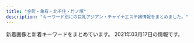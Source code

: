 ```yaml
---
title: "金町・亀有・北千住・竹ノ塚"
description: "キーワード別にの巨乳アジアン・チャイナエステ嬢情報をまとめました。"
---
```


新着画像と新着キーワードをまとめています。
2021年03月17日の情報です。

<DmmAffiliateIns />
<KeywordTable
  shops={
    [
    {
        "station": "\u5800\u5207\u83d6\u84b2\u5712\u99c5",
        "keywords": {},
        "url": "https://kungangm.jimdofree.com/",
        "img_links": [
            "https://image.jimcdn.com/app/cms/image/transf/none/path/s491738307dab8ed0/image/iba7a970dbc047ea1/version/1615546334/image.jpg",
            "https://image.jimcdn.com/app/cms/image/transf/dimension=1080x1024:format=jpg/path/s491738307dab8ed0/image/i8114f4be25f79eef/version/1615970000/image.jpg",
            "https://image.jimcdn.com/app/cms/image/transf/dimension=1080x1024:format=jpg/path/s491738307dab8ed0/image/i0ab0a1b77accb1c7/version/1615546499/image.jpg",
            "https://image.jimcdn.com/app/cms/image/transf/none/path/s491738307dab8ed0/image/i5806f8c0fbbca598/version/1417614009/image.jpg",
            "https://image.jimcdn.com/app/cms/image/transf/dimension=1080x1024:format=jpg/path/s491738307dab8ed0/image/ie54739bfe4411825/version/1611138624/image.jpg"
        ],
        "name": "\u541b\u5b89"
    },
    {
        "url": "http://iris.este.work/",
        "img_links": [
            "http://iris.este.work/2/uploadimg/1615527059.jpeg",
            "http://iris.este.work/2/uploadimg/1591787978.jpg",
            "http://iris.este.work/2/uploadimg/1597806778.jpg",
            "http://iris.este.work/staff_t.jpg",
            "http://iris.este.work/sys1.jpg",
            "http://iris.este.work/2/uploadimg/1597642441.jpeg",
            "http://iris.este.work/2/uploadimg/1587527299.jpg",
            "http://iris.este.work/sys2.jpg",
            "http://iris.este.work/2/uploadimg/1610606666.jpg",
            "http://iris.este.work/news.jpg",
            "http://iris.este.work/2/uploadimg/1587527512.jpg",
            "http://iris.este.work/2/uploadimg/1607661251.jpg",
            "http://iris.este.work/s1.png",
            "http://iris.este.work/2/uploadimg/1610606533.jpg",
            "http://iris.este.work/head.jpg",
            "http://iris.este.work/int1.png",
            "http://iris.este.work/2/uploadimg/1604372331.jpg"
        ],
        "station": "JR\u5317\u5343\u4f4f\u99c5\u6771\u53e3",
        "name": "IRIS \uff5e\u30a2\u30a4\u30ea\u30b9\uff5e",
        "keywords": {
            "84": 1,
            "E": 2,
            "85": 3,
            "83": 1,
            "D": 4,
            "86": 3,
            "90": 1,
            "C": 2,
            "87": 1
        }
    },
    {
        "name": "\u5065\u5eb7\u306e\u5bb6",
        "img_links": [
            "http://kenkounoie-umejima.este88.com/images/acc4.jpg",
            "http://kenkounoie-umejima.este88.com/gals/kiki1.jpg",
            "http://kenkounoie-umejima.este88.com/images/img1.jpg",
            "http://kenkounoie-umejima.este88.com/images/img4.jpg",
            "http://kenkounoie-umejima.este88.com/gals/akane1.jpg",
            "http://kenkounoie-umejima.este88.com/gals/rika1.jpg",
            "http://kenkounoie-umejima.este88.com/i/sp02.jpg",
            "http://kenkounoie-umejima.este88.com/images/acc3.jpg",
            "http://kenkounoie-umejima.este88.com/gals/emi1.jpg",
            "http://kenkounoie-umejima.este88.com/images/acc1.jpg",
            "http://kenkounoie-umejima.este88.com/images/img2.jpg",
            "http://kenkounoie-umejima.este88.com/images/info.png",
            "http://kenkounoie-umejima.este88.com/gals/mimi1.jpg",
            "http://kenkounoie-umejima.este88.com/gals/risa1.jpg",
            "http://kenkounoie-umejima.este88.com/images/qr.jpg",
            "http://kenkounoie-umejima.este88.com/gals/ai1.jpg",
            "http://kenkounoie-umejima.este88.com/images/acc2.jpg",
            "http://kenkounoie-umejima.este88.com/images/img3.jpg",
            "http://kenkounoie-umejima.este88.com/images/acc5.jpg"
        ],
        "station": "\u6885\u5cf6\u99c5",
        "url": "http://kenkounoie-umejima.este88.com/",
        "keywords": {}
    },
    {
        "keywords": {},
        "img_links": [],
        "name": "\u82b1\u306e\u604b",
        "station": "\u7dbe\u702c\u99c5\u6771\u53e3",
        "url": "http://bananokoi.ies.bz/"
    },
    {
        "img_links": [
            "https://renren.tyo.cm/images/link_nav04.jpg",
            "https://renren.tyo.cm/images/sp_top.png",
            "https://renren.tyo.cm/images/side_tel.jpg",
            "https://renren.tyo.cm/images/staff02.png",
            "https://renren.tyo.cm/photos/sites/41/2021/03/2021031104590881.jpg",
            "https://renren.tyo.cm/images/top.png",
            "https://renren.tyo.cm/images/acc4.jpg",
            "https://renren.tyo.cm/photos/sites/41/2021/03/2021031009163856.jpg",
            "https://renren.tyo.cm/images/link_nav02.jpg",
            "https://renren.tyo.cm/images/side_mobile.jpg",
            "https://renren.tyo.cm/images/acc6.jpg",
            "https://renren.tyo.cm/images/link_nav05.jpg",
            "https://renren.tyo.cm/photos/sites/41/2021/03/2021031009191523.jpg",
            "https://renren.tyo.cm/images/acc2.jpg",
            "https://renren.tyo.cm/images/tit_new.png",
            "https://renren.tyo.cm/images/acc5.jpg",
            "https://renren.tyo.cm/images/tit_pick.png",
            "https://renren.tyo.cm/photos/sites/41/2021/03/2021031009153663.jpg",
            "https://renren.tyo.cm/images/acc3.jpg",
            "https://renren.tyo.cm/images/end.png",
            "https://renren.tyo.cm/images/link_nav03.jpg",
            "https://renren.tyo.cm/images/tit_link.png",
            "https://renren.tyo.cm/images/link_nav01.jpg",
            "https://renren.tyo.cm/images/link_nav06.jpg",
            "https://renren.tyo.cm/photos/sites/41/2021/03/202103100916490.jpg",
            "https://renren.tyo.cm/photos/sites/41/2021/03/202103100916154.jpg",
            "https://renren.tyo.cm/images/acc1.jpg",
            "https://renren.tyo.cm/images/staff01.png"
        ],
        "keywords": {
            "E": 3,
            "85": 1,
            "C": 2,
            "86": 1,
            "87": 1,
            "F": 1,
            "88": 3
        },
        "url": "https://renren.tyo.cm/",
        "name": "Aroma RenRen",
        "station": "JR\u4e80\u6709\u99c5\u5357\u53e3"
    },
    {
        "img_links": [
            "http://koi.rankuens.com/css/staff/staff09.jpg",
            "http://koi.rankuens.com/css/head03.jpg",
            "http://koi.rankuens.com/css/nav/nav06.jpg",
            "http://koi.rankuens.com/css/top-001.jpg",
            "http://koi.rankuens.com/css/staff/staff00005.jpg",
            "http://koi.rankuens.com/css/top004.jpg",
            "http://koi.rankuens.com/css/nav/nav04.jpg",
            "http://koi.rankuens.com/css/staff/staff08.jpg",
            "http://koi.rankuens.com/css/nav/nav02.jpg",
            "http://koi.rankuens.com/css/top005.jpg",
            "http://koi.rankuens.com/css/left.jpg",
            "http://koi.rankuens.com/css/staff/staff10.jpg",
            "http://koi.rankuens.com/css/nav/nav05.jpg",
            "http://koi.rankuens.com/css/nav/nav03.jpg",
            "http://koi.rankuens.com/css/right.jpg",
            "http://koi.rankuens.com/css/nav/nav01.jpg",
            "http://koi.rankuens.com/css/staff/staff00006.jpg"
        ],
        "url": "http://koi.rankuens.com/",
        "name": "\u604b\u4eba\u697d\u5712",
        "station": "JR\u4e80\u6709\u99c5\u5357\u53e3",
        "keywords": {
            "87": 2,
            "E": 2,
            "89": 1,
            "86": 2,
            "D": 3
        }
    },
    {
        "station": "JR\u5357\u5343\u4f4f\u99c5\u5357\u53e3",
        "name": "Tulip\uff5e\u30c1\u30e5\u30fc\u30ea\u30c3\u30d7",
        "url": "http://www.hi-msg.com/tulip/",
        "keywords": {},
        "img_links": []
    },
    {
        "keywords": {
            "87": 2,
            "D": 6,
            "C": 10,
            "86": 4
        },
        "station": "JR\u4e80\u6709\u99c5\u5317\u53e3",
        "img_links": [
            "http://www.luckystar.esturl.com/img/ttl_info.png",
            "http://www.luckystar.esturl.com/img/btn_blog.png",
            "http://www.luckystar.esturl.com/files/001.jpg",
            "http://www.luckystar.esturl.com/files/003.jpg",
            "http://www.luckystar.esturl.com/images/slider/2.jpg",
            "http://www.luckystar.esturl.com/img/ttl_news.png",
            "http://www.luckystar.esturl.com/files/003-03.jpg",
            "http://www.luckystar.esturl.com/files/001-03.jpg",
            "http://www.luckystar.esturl.com/files/002.jpg",
            "http://www.luckystar.esturl.com/images/slider/1.jpg",
            "http://www.luckystar.esturl.com/img/pickup.jpg",
            "http://www.luckystar.esturl.com/img/tel.png",
            "http://www.luckystar.esturl.com/images/slider/3.jpg",
            "http://www.luckystar.esturl.com/files/003-02.jpg",
            "http://www.luckystar.esturl.com/files/002-03.jpg",
            "http://www.luckystar.esturl.com/img/goback.jpg",
            "http://www.luckystar.esturl.com/files/001-02.jpg",
            "http://www.luckystar.esturl.com/files/002-02.jpg"
        ],
        "name": "\u30e9\u30c3\u30ad\u30fc\u30b9\u30bf\u30fc",
        "url": "http://www.luckystar.esturl.com/"
    },
    {
        "name": "\u4eba\u9b5a\u59eb",
        "url": "http://ningyo-hime.com/",
        "keywords": {
            "C": 2,
            "D": 5,
            "84": 1
        },
        "img_links": [
            "http://ningyo-hime.com/images/mobile.jpg",
            "http://ningyo-hime.com/staffPhoto/b20201230174356.jpg",
            "http://ningyo-hime.com/staffPhoto/s20200630134438.jpg",
            "http://ningyo-hime.com/staffPhoto/s20201230174356.jpg",
            "http://ningyo-hime.com/staffPhoto/b20201212112712.jpg",
            "http://ningyo-hime.com/staffPhoto/b20201212104914.jpg",
            "http://ningyo-hime.com/staffPhoto/s20200626161755.jpg",
            "http://ningyo-hime.com/images/slider1/03.jpg",
            "http://ningyo-hime.com/uploadfiles/Image/campaignNingyoHimeCom.jpg",
            "http://ningyo-hime.com/staffPhoto/b20191003141511.jpg",
            "http://ningyo-hime.com/staffPhoto/b20200626161755.jpg",
            "http://ningyo-hime.com/staffPhoto/s20191003141511.jpg",
            "http://ningyo-hime.com/js/sliderLine/slide_prev.png",
            "http://ningyo-hime.com/images/slider1/01.jpg",
            "http://ningyo-hime.com/staffPhoto/b20200630134438.jpg",
            "http://ningyo-hime.com/staffPhoto/s20200707192550.jpg",
            "http://ningyo-hime.com/images/returnBtn.png",
            "http://ningyo-hime.com/staffPhoto/s20201212112712.jpg",
            "http://ningyo-hime.com/images/gallery1.png",
            "http://ningyo-hime.com/staffPhoto/b20200707192550.jpg",
            "http://ningyo-hime.com/staffPhoto/b20200905132814.jpg",
            "http://ningyo-hime.com/staffPhoto/b20201101082513.jpg",
            "http://ningyo-hime.com/staffPhoto/s20200905132814.jpg",
            "http://ningyo-hime.com/staffPhoto/s20201101082513.jpg",
            "http://ningyo-hime.com/staffPhoto/s20201212104914.jpg",
            "http://ningyo-hime.com/js/sliderLine/slide_next.png"
        ],
        "station": "\u7dbe\u702c\u99c5\u6771\u53e3"
    },
    {
        "img_links": [
            "http://starrysky.esnavi.work/2/uploadimg/1609136727.jpeg",
            "http://starrysky.esnavi.work/2/uploadimg/1565558725.jpg",
            "http://starrysky.esnavi.work/iDl2toJilLq62VX.png",
            "http://starrysky.esnavi.work/2/uploadimg/1609136908.jpeg",
            "http://starrysky.esnavi.work/2/uploadimg/1596225793.jpg",
            "http://starrysky.esnavi.work/vis_theptframe.png",
            "https://pwchp.com/images_editor/124/images/1559717095-146381_2.jpg",
            "http://starrysky.esnavi.work/2/uploadimg/1574764277.jpg",
            "http://starrysky.esnavi.work/1-1PZ515095RN.jpg",
            "https://century.pwchp.com/images/vis_theptframe.png"
        ],
        "keywords": {
            "83": 9,
            "85": 18,
            "E": 9,
            "\u80f8": 1,
            "88": 9,
            "90": 9,
            "C": 9,
            "D": 9
        },
        "name": "\u6fc0\u5b89\u5929\u4f7f",
        "url": "http://starrysky.esnavi.work/",
        "station": "\u7dbe\u702c\u99c5\u6771\u53e3"
    },
    {
        "name": "\u9e97",
        "keywords": {
            "86": 44,
            "D": 99,
            "84": 11,
            "85": 44
        },
        "station": "JR\u91d1\u753a\u99c5\u5317\u53e3",
        "img_links": [
            "http://urara.tyo.cm/images/top.png",
            "http://urara.tyo.cm/images/slider03.png",
            "http://urara.tyo.cm/images/tit_info01.png",
            "http://urara.tyo.cm/photos/sites/5/2020/08/2020082101302071.jpg",
            "http://urara.tyo.cm/images/link_nav02.png",
            "http://urara.tyo.cm/photos/sites/5/2020/07/2020072904152344.jpg",
            "http://urara.tyo.cm/photos/sites/5/2020/07/2020072904152438.jpg",
            "http://urara.tyo.cm/images/pagetop.png",
            "http://urara.tyo.cm/photos/sites/5/2020/07/2020072904152474.jpg",
            "http://urara.tyo.cm/images/link_nav01.png",
            "http://urara.tyo.cm/images/link_nav05.png",
            "http://urara.tyo.cm/images/ico02.png",
            "http://urara.tyo.cm/images/link_nav03.png",
            "http://urara.tyo.cm/images/link_nav04.png",
            "http://urara.tyo.cm/photos/sites/5/2020/10/2020101305325670.jpg",
            "http://urara.tyo.cm/photos/sites/5/2020/11/2020112706272440.jpg",
            "http://urara.tyo.cm/photos/sites/5/2020/09/2020091508111353.jpg",
            "http://urara.tyo.cm/photos/sites/5/2020/07/2020072904152581.jpg",
            "http://urara.tyo.cm/images/tit_info02.png",
            "http://urara.tyo.cm/images/slider02.png",
            "http://urara.tyo.cm/images/slider01.png",
            "http://urara.tyo.cm/images/link_nav06.png",
            "http://urara.tyo.cm/images/tit_staff02.png",
            "http://urara.tyo.cm/images/bg_infotit.png",
            "http://urara.tyo.cm/images/tit_staff01.png",
            "http://urara.tyo.cm/photos/sites/5/2021/02/2021021804210413.jpg"
        ],
        "url": "http://urara.tyo.cm/"
    },
    {
        "keywords": {
            "90": 3,
            "84": 1,
            "89": 1,
            "C": 4,
            "91": 1,
            "85": 3,
            "G": 1,
            "E": 2
        },
        "url": "http://spring02.est888.com/",
        "station": "\u7dbe\u702c\u99c5\u897f\u53e3",
        "img_links": [
            "http://spring02.est888.com/css/staff/staff01.png",
            "http://spring02.est888.com/css/staff/staff005-a.png",
            "http://spring02.est888.com/css/nav/nav-004.png",
            "http://spring02.est888.com/css/staff/staff005-b.png",
            "http://spring02.est888.com/css/staff/staff003-b.png",
            "http://spring02.est888.com/css/staff/staff11.png",
            "http://spring02.est888.com/css/staff/staff010-b.png",
            "http://spring02.est888.com/css/staff/staff010.png",
            "http://spring02.est888.com/css/staff/staff0008.png",
            "http://spring02.est888.com/css/staff/staff12-b.png",
            "http://spring02.est888.com/css/staff/staff01-a.png",
            "http://spring02.est888.com/css/top02-left.png",
            "http://spring02.est888.com/css/top003.png",
            "http://spring02.est888.com/css/nav/nav-003.png",
            "http://spring02.est888.com/css/tel.png",
            "http://spring02.est888.com/css/nav/nav-002.png",
            "http://spring02.est888.com/css/staff/staff01-b.png",
            "http://spring02.est888.com/css/staff/staff11-a.png",
            "http://spring02.est888.com/css/staff/staff008-b.png",
            "http://spring02.est888.com/css/staff/staff005.png",
            "http://spring02.est888.com/css/staff/staff09.png",
            "http://spring02.est888.com/css/nav/nav-001.png",
            "http://spring02.est888.com/css/nav/nav-005.png",
            "http://spring02.est888.com/css/nav/nav-006.png",
            "http://spring02.est888.com/css/osusume01.png",
            "http://spring02.est888.com/css/staff/staff11-b.png",
            "http://spring02.est888.com/css/staff/staff12.png",
            "http://spring02.est888.com/css/staff/staff04.png",
            "http://spring02.est888.com/css/staff/staff03.png",
            "http://spring02.est888.com/css/staff/staff03-a.png",
            "http://spring02.est888.com/css/staff/staff09-b.png",
            "http://spring02.est888.com/css/top04.png",
            "http://spring02.est888.com/css/staff/staff010-a.png",
            "http://spring02.est888.com/css/staff/staff09-a.png",
            "http://spring02.est888.com/css/staff/staff04-a.png",
            "http://spring02.est888.com/css/top01.png",
            "http://spring02.est888.com/css/staff/staff04-b.png",
            "http://spring02.est888.com/css/staff/staff12-a.png"
        ],
        "name": "Spring-\u30b9\u30d7\u30ea\u30f3\u30b0-"
    },
    {
        "name": "\u3086\u308a\u304b\u3054",
        "url": "http://www.yurikago-massage.work/",
        "station": "JR\u91d1\u753a\u99c5\u5317\u53e3",
        "img_links": [
            "http://www.yurikago-massage.work/img/st11.jpg",
            "http://www.yurikago-massage.work/img/fla-2.jpg",
            "http://www.yurikago-massage.work/img/mo.png",
            "http://www.yurikago-massage.work/img/botton.jpg",
            "http://www.yurikago-massage.work/img/sta9.jpg",
            "http://www.yurikago-massage.work/img/st7.jpg",
            "http://www.yurikago-massage.work/img/st09.jpg",
            "http://www.yurikago-massage.work/img/sta7.jpg",
            "http://www.yurikago-massage.work/img/nos.jpg",
            "http://www.yurikago-massage.work/img/sta8.jpg",
            "http://www.yurikago-massage.work/img/sta13.jpg",
            "http://www.yurikago-massage.work/img/st13.jpg",
            "http://www.yurikago-massage.work/img/fla-1.jpg",
            "http://www.yurikago-massage.work/img/st8.jpg",
            "http://www.yurikago-massage.work/img/st12.jpg",
            "http://www.yurikago-massage.work/img/st6.jpg",
            "http://www.yurikago-massage.work/img/sta6.jpg",
            "http://www.yurikago-massage.work/img/st9.jpg",
            "http://www.yurikago-massage.work/img/sta11.jpg",
            "http://www.yurikago-massage.work/img/sta10.jpg",
            "http://www.yurikago-massage.work/img/st10.jpg",
            "http://www.yurikago-massage.work/img/sta12.jpg"
        ],
        "keywords": {
            "87": 4,
            "86": 6,
            "85": 8,
            "F": 4,
            "D": 14,
            "88": 4,
            "E": 4,
            "C": 15
        }
    },
    {
        "img_links": [
            "http://takamaru.xyz/static/picture/baner.jpg",
            "http://takamaru.xyz/static/picture/tite-staff.jpg",
            "http://takamaru.xyz/uploads/201203/1-201203134202395.jpg",
            "http://takamaru.xyz/static/picture/photo02.jpg",
            "http://takamaru.xyz/static/picture/top2.png",
            "http://takamaru.xyz/uploads/210301/1-210301143Z01U.jpg",
            "http://takamaru.xyz/uploads/201009/1-201009125049594.jpg",
            "http://takamaru.xyz/static/picture/mobile.png",
            "http://takamaru.xyz/static/picture/photo03.jpg",
            "http://takamaru.xyz/static/picture/news-tit1.jpg",
            "http://takamaru.xyz/uploads/201219/1-201219155A2393.jpg",
            "http://takamaru.xyz/static/picture/tite-staff1.jpg",
            "http://takamaru.xyz/static/picture/photo01.jpg",
            "http://takamaru.xyz/static/picture/news-tit.png",
            "http://takamaru.xyz/static/picture/photo04.jpg",
            "http://takamaru.xyz/static/picture/top.jpg",
            "http://takamaru.xyz/static/picture/baner2.jpg"
        ],
        "keywords": {
            "C": 12
        },
        "station": "JR\u91d1\u753a\u99c5\u5317\u53e3",
        "url": "http://takamaru.xyz/",
        "name": "\u30b9\u30a4\u30fc\u30c8\u30cf\u30fc\u30c8"
    },
    {
        "station": "JR\u4e80\u6709\u99c5\u5317\u53e3",
        "img_links": [
            "http://www.maria0228.com/img/danni.jpg",
            "http://www.maria0228.com/img/nana.jpg",
            "http://www.maria0228.com/img/yuri.jpg",
            "http://www.maria0228.com/img/1.jpg",
            "http://www.maria0228.com/img/3.jpg",
            "http://www.maria0228.com/img/aya.jpg",
            "http://www.maria0228.com/img/4.jpg",
            "http://www.maria0228.com/img/5.jpg",
            "http://www.maria0228.com/img/7.jpg",
            "http://www.maria0228.com/img/erika.jpg",
            "http://www.maria0228.com/img/6.jpg",
            "http://www.maria0228.com/img/ayumi.jpg",
            "http://www.maria0228.com/img/2.jpg",
            "http://www.maria0228.com/img/mina.jpg"
        ],
        "name": "\u7652\u3057\u306e\u5bb6",
        "keywords": {},
        "url": "http://www.maria0228.com/"
    },
    {
        "keywords": {
            "\u30bb\u30af\u30b7\u30fc": 6,
            "91": 6,
            "86": 6,
            "88": 3,
            "E": 19,
            "92": 5,
            "90": 6,
            "89": 3,
            "93": 8,
            "G": 9,
            "94": 6,
            "D": 3,
            "F": 3,
            "95": 3,
            "87": 2,
            "C": 4
        },
        "name": "You First*\u30e6\u30fc\u30d5\u30a1\u30fc\u30b9\u30c8",
        "station": "\u7dbe\u702c\u99c5\u6771\u53e3",
        "img_links": [
            "http://youfirstesthe.com/upload/girl/img03/img2_0020.jpg",
            "http://youfirstesthe.com/upload/girl/img03/img1_0026.jpg",
            "http://youfirstesthe.com/upload/girl/img02/img1_0020.jpg",
            "http://youfirstesthe.com/upload/girl/img03/img1_0003.jpg",
            "http://youfirstesthe.com/upload/girl/img03/img2_0003.jpg",
            "http://youfirstesthe.com/upload/girl/img03/img1_0004.jpg",
            "http://youfirstesthe.com/upload/girl/img03/img1_0020.jpg",
            "http://youfirstesthe.com/images/top/ranking02.png",
            "http://youfirstesthe.com/upload/girl/img02/img1_0027.jpg",
            "http://youfirstesthe.com/upload/board/img_1601452249.jpg",
            "http://youfirstesthe.com/upload/girl/img03/img1_0008.jpg",
            "http://youfirstesthe.com/upload/girl/img03/img1_0019.jpg",
            "http://youfirstesthe.com/upload/girl/img03/img4_0008.jpg",
            "http://youfirstesthe.com/upload/girl/img03/img2_0008.jpg",
            "http://youfirstesthe.com/upload/girl/img02/img1_0003.jpg",
            "http://youfirstesthe.com/upload/girl/img03/img3_0008.jpg",
            "http://youfirstesthe.com/upload/girl/img03/img2_0016.jpg",
            "http://youfirstesthe.com/images/top/pickup_box.png",
            "http://youfirstesthe.com/upload/girl/img03/img1_0021.jpg",
            "http://youfirstesthe.com/upload/girl/img03/img2_0014.jpg",
            "http://youfirstesthe.com/upload/girl/img03/img1_0024.jpg",
            "http://youfirstesthe.com/upload/girl/img02/img1_0026.jpg",
            "http://youfirstesthe.com/upload/girl/img03/img3_0003.jpg",
            "http://youfirstesthe.com/images/top/ranking01.png",
            "http://youfirstesthe.com/upload/girl/img02/img1_0021.jpg",
            "http://youfirstesthe.com/upload/board/img_1547772766.jpg",
            "http://youfirstesthe.com/upload/girl/img03/img2_0019.jpg",
            "http://youfirstesthe.com/upload/girl/img02/img1_0014.jpg",
            "http://youfirstesthe.com/images/common/tel.png",
            "http://youfirstesthe.com/upload/board/img_1600470945.jpg",
            "http://youfirstesthe.com/upload/girl/img03/img1_0027.jpg",
            "http://youfirstesthe.com/upload/girl/img03/img3_0020.jpg",
            "http://youfirstesthe.com/upload/girl/img03/img3_0007.jpg",
            "http://youfirstesthe.com/upload/girl/img02/img1_0024.jpg",
            "http://youfirstesthe.com/upload/board/img_1551939705.jpg",
            "http://youfirstesthe.com/images/common/main_txt_corona.jpg",
            "http://youfirstesthe.com/upload/board/img_1558501433.jpg",
            "http://youfirstesthe.com/images/top/news.png",
            "http://youfirstesthe.com/upload/girl/img03/img4_0007.jpg",
            "http://youfirstesthe.com/upload/girl/img03/img1_0014.jpg",
            "http://youfirstesthe.com/upload/girl/img02/img1_0016.jpg",
            "http://youfirstesthe.com/upload/girl/img02/img1_0019.jpg",
            "http://youfirstesthe.com/upload/board/img_1555924960.jpg",
            "http://youfirstesthe.com/upload/girl/img03/img1_0007.jpg",
            "http://youfirstesthe.com/upload/girl/img03/img5_0008.jpg",
            "http://youfirstesthe.com/upload/girl/img02/img1_0004.jpg",
            "http://youfirstesthe.com/upload/girl/img03/img1_0016.jpg",
            "http://youfirstesthe.com/upload/girl/img03/img1_0015.jpg",
            "http://youfirstesthe.com/upload/girl/img02/img1_0008.jpg",
            "http://youfirstesthe.com/images/top/ranking03.png",
            "http://youfirstesthe.com/upload/girl/img02/img1_0007.jpg",
            "http://youfirstesthe.com/upload/girl/img02/img1_0015.jpg",
            "http://youfirstesthe.com/images/top/list_btn.png",
            "http://youfirstesthe.com/upload/girl/img03/img2_0007.jpg"
        ],
        "url": "http://youfirstesthe.com/"
    },
    {
        "url": "http://esthe-aroma.xyz/",
        "keywords": {
            "87": 3,
            "86": 3
        },
        "station": "\u7af9\u30ce\u585a\u99c5\u6771\u53e3",
        "img_links": [
            "http://esthe-aroma.xyz/images/main-sp.jpg",
            "http://esthe-aroma.xyz/images/link.png",
            "http://esthe-aroma.xyz/images/acc.jpg",
            "http://esthe-aroma.xyz/images/main1.jpg",
            "http://esthe-aroma.xyz/images/esthe2.jpg",
            "http://esthe-aroma.xyz/images/info.png",
            "http://esthe-aroma.xyz/images/gallery.png",
            "http://esthe-aroma.xyz/images/cg01.jpg",
            "http://esthe-aroma.xyz/images/cg02.jpg",
            "http://esthe-aroma.xyz/images/header3.png",
            "http://esthe-aroma.xyz/images/clear.png",
            "http://esthe-aroma.xyz/images/home_002.png",
            "http://esthe-aroma.xyz/images/blog_002.png",
            "http://esthe-aroma.xyz/images/home.png",
            "http://esthe-aroma.xyz/images/acc1.jpg",
            "http://esthe-aroma.xyz/images/esthe3.jpg",
            "http://esthe-aroma.xyz/images/esthe1.jpg",
            "http://esthe-aroma.xyz/images/friend.png",
            "http://esthe-aroma.xyz/images/staff.png"
        ],
        "name": "\u5927\u5bb6\u65cf"
    },
    {
        "img_links": [],
        "name": "\u6e80\u8db3\u5ea6666",
        "station": "JR\u4e80\u6709\u99c5\u5317\u53e3",
        "url": "http://manzoku666.ests.jp/",
        "keywords": {}
    },
    {
        "img_links": [
            "http://kokoroan.jps.cm/photos/sites/31/2020/10/2020100113045422.jpg",
            "http://kokoroan.jps.cm/images/mobile2.jpg",
            "http://kokoroan.jps.cm/images/ser3.jpg",
            "http://kokoroan.jps.cm/images/girl-z1.jpg",
            "http://kokoroan.jps.cm/images/bj3.jpg",
            "http://kokoroan.jps.cm/photos/sites/31/2019/06/2019060614301966.jpg",
            "http://kokoroan.jps.cm/images/girl-z2.jpg",
            "http://kokoroan.jps.cm/images/ser4.jpg",
            "http://kokoroan.jps.cm/images/service_line.jpg",
            "http://kokoroan.jps.cm/images/ser2.jpg",
            "http://kokoroan.jps.cm/images/room4.jpg",
            "http://kokoroan.jps.cm/images/staff_line.jpg",
            "http://kokoroan.jps.cm/images/room3.jpg",
            "http://kokoroan.jps.cm/photos/sites/31/2019/02/2019021213081728.jpg",
            "http://kokoroan.jps.cm/images/ser5.jpg",
            "http://kokoroan.jps.cm/images/ser1.jpg",
            "http://kokoroan.jps.cm/photos/sites/31/2020/08/2020082513400117.jpg",
            "http://kokoroan.jps.cm/images/top.jpg",
            "http://kokoroan.jps.cm/images/room1.jpg",
            "http://kokoroan.jps.cm/images/mobile.jpg",
            "http://kokoroan.jps.cm/images/room2.jpg",
            "http://kokoroan.jps.cm/images/end.jpg"
        ],
        "keywords": {
            "86": 2,
            "C": 13,
            "84": 1,
            "83": 1,
            "D": 2
        },
        "station": "\u7af9\u30ce\u585a\u99c5\u6771\u53e3",
        "url": "http://kokoroan.jps.cm/",
        "name": "\u5922\u306e\u5bb6"
    },
    {
        "name": "\u685c",
        "url": "https://besteste.com/",
        "station": "JR\u4e80\u6709\u99c5\u5317\u53e3",
        "keywords": {
            "85": 2,
            "D": 2,
            "C": 1,
            "86": 1,
            "E": 2
        },
        "img_links": [
            "https://besteste.com/staffPhoto/s20201104202559.jpg",
            "https://besteste.com/staffPhoto/b20210206174200.jpg",
            "https://besteste.com/staffPhoto/b20210206174451.jpg",
            "https://besteste.com/js/sliderLine/slide_prev.png",
            "https://besteste.com/staffPhoto/b20201104202740.jpg",
            "https://besteste.com/staffPhoto/b20201104202235.jpg",
            "https://besteste.com/staffPhoto/s20201104201732.jpg",
            "https://besteste.com/staffPhoto/s20210206174605.jpg",
            "https://besteste.com/staffPhoto/b20201104202122.jpg",
            "https://besteste.com/images/slider1/03.jpg",
            "https://besteste.com/staffPhoto/s20201104202122.jpg",
            "https://besteste.com/staffPhoto/s20210206174451.jpg",
            "https://besteste.com/staffPhoto/s20201104202235.jpg",
            "https://besteste.com/staffPhoto/b20201104202356.jpg",
            "https://besteste.com/images/returnBtn.png",
            "https://besteste.com/staffPhoto/b20201104202509.jpg",
            "https://besteste.com/staffPhoto/b20201104202559.jpg",
            "https://besteste.com/staffPhoto/s20201223163111.jpg",
            "https://besteste.com/staffPhoto/s20201104202740.jpg",
            "https://besteste.com/staffPhoto/b20201104202024.jpg",
            "https://besteste.com/js/sliderLine/slide_next.png",
            "https://besteste.com/staffPhoto/s20210206174200.jpg",
            "https://besteste.com/staffPhoto/s20201104202356.jpg",
            "https://besteste.com/staffPhoto/b20201104201732.jpg",
            "https://besteste.com/staffPhoto/s20201104202637.jpg",
            "https://besteste.com/staffPhoto/b20201223163111.jpg",
            "https://besteste.com/staffPhoto/s20201104202509.jpg",
            "https://besteste.com/staffPhoto/b20210206174033.jpg",
            "https://besteste.com/staffPhoto/b20210206174329.jpg",
            "https://besteste.com/images/slider1/01.jpg",
            "https://besteste.com/staffPhoto/s20210206174033.jpg",
            "https://besteste.com/staffPhoto/b20210206174605.jpg",
            "https://besteste.com/staffPhoto/s20201104202024.jpg",
            "https://besteste.com/staffPhoto/s20210206174329.jpg",
            "https://besteste.com/staffPhoto/b20201104202637.jpg",
            "https://besteste.com/images/mobile.jpg"
        ]
    },
    {
        "img_links": [
            "http://www.es-sakura.xyz/templets/default/pc/picture/face.png",
            "http://www.es-sakura.xyz/uploads/171031/1-1G0311G505933.jpg",
            "http://www.es-sakura.xyz/uploads/201221/1-201221161331T9.jpg",
            "http://www.es-sakura.xyz/uploads/200522/1-200522132410304.jpg",
            "http://www.es-sakura.xyz/templets/default/pc/picture/end1.jpg",
            "http://www.es-sakura.xyz/uploads/180222/1-1P222152311W5.jpg",
            "http://www.es-sakura.xyz/uploads/210201/1-21020115145M35.jpg",
            "http://www.es-sakura.xyz/uploads/201029/1-201029155224493.jpg",
            "http://www.es-sakura.xyz/uploads/180903/1-1PZ31G00N60.jpg",
            "http://www.es-sakura.xyz/uploads/allimg/180705/1-1PF515001a41.jpg",
            "http://www.es-sakura.xyz/uploads/171031/1-1G0311G556445.jpg",
            "http://www.es-sakura.xyz/templets/default/pc/picture/s_news.png",
            "http://www.es-sakura.xyz/templets/default/pc/picture/s_pick.png",
            "http://www.es-sakura.xyz/uploads/180222/1-1P222152505H4.jpg",
            "http://www.es-sakura.xyz/uploads/180222/1-1P22215242NA.jpg",
            "http://www.es-sakura.xyz/uploads/171031/1-1G0311G344914.jpg",
            "http://www.es-sakura.xyz/uploads/180223/1-1P2231T1545P.png",
            "http://www.es-sakura.xyz/templets/default/pc/picture/staffs.png",
            "http://www.es-sakura.xyz/uploads/180223/1-1P2231S940503.jpg",
            "http://www.es-sakura.xyz/uploads/200922/1-200922100322149.jpg",
            "http://www.es-sakura.xyz/templets/default/pc/picture/s_staff.png",
            "http://www.es-sakura.xyz/uploads/171031/1-1G0311G531445.jpg",
            "http://www.es-sakura.xyz/uploads/171031/1-1G0311G4095M.jpg",
            "http://www.es-sakura.xyz/uploads/180222/1-1P222152341c1.jpg",
            "http://www.es-sakura.xyz/uploads/200522/1-2005221325354W.jpg",
            "http://www.es-sakura.xyz/uploads/180223/1-1P2231T00a38.jpg"
        ],
        "keywords": {},
        "station": "\u6885\u5cf6\u99c5",
        "name": "\u3055\u304f\u3089",
        "url": "http://www.es-sakura.xyz/"
    },
    {
        "url": "http://kenkohouse.com/",
        "img_links": [],
        "keywords": {},
        "station": "JR\u4e80\u6709\u99c5\u5317\u53e3",
        "name": "\u5065\u5eb7\u30cf\u30a6\u30b9"
    },
    {
        "keywords": {},
        "name": "\u5065\u6b32",
        "url": "http://www.kenyoku.work/",
        "station": "JR\u91d1\u753a\u99c5\u5317\u53e3",
        "img_links": [
            "http://www.kenyoku.work/images/int2.png",
            "http://www.kenyoku.work/images/staff_t.jpg",
            "http://www.kenyoku.work/images/info.png",
            "http://www.kenyoku.work/images/4.jpg",
            "http://www.kenyoku.work/img/miki1.jpg",
            "http://www.kenyoku.work/images/head.jpg",
            "http://www.kenyoku.work/images/news.jpg",
            "http://www.kenyoku.work/images/s1.png",
            "http://www.kenyoku.work/images/mobile.jpg",
            "http://www.kenyoku.work/images/interior_t.jpg",
            "http://www.kenyoku.work/images/b1.jpg",
            "http://www.kenyoku.work/img/hana1.jpg",
            "http://www.kenyoku.work/images/2.jpg",
            "http://www.kenyoku.work/images/1.jpg",
            "http://www.kenyoku.work/images/int1.png",
            "http://www.kenyoku.work/img/ami1.jpg",
            "http://www.kenyoku.work/img/risa1.jpg",
            "http://www.kenyoku.work/images/sys.jpg",
            "http://www.kenyoku.work/images/3.jpg",
            "http://www.kenyoku.work/images/b2.jpg"
        ]
    },
    {
        "img_links": [
            "http://angela.esjp.xyz/girl/4.jpg",
            "http://angela.esjp.xyz/images/mobile_bg.png",
            "http://angela.esjp.xyz/images/topbg.jpg",
            "http://angela.esjp.xyz/girl/1.jpg",
            "http://angela.esjp.xyz/images/staff_bg.png",
            "http://angela.esjp.xyz/girl/3.jpg",
            "http://angela.esjp.xyz/girl/2.jpg",
            "http://angela.esjp.xyz/images/nophotos.jpg",
            "http://angela.esjp.xyz/girl/5.jpg",
            "http://angela.esjp.xyz/images/tel_footer.png",
            "http://angela.esjp.xyz/girl/6.jpg",
            "http://angela.esjp.xyz/images/pickup_line.png",
            "http://angela.esjp.xyz/images/roomimg/photo02.jpg",
            "http://angela.esjp.xyz/images/newsbg.png",
            "http://angela.esjp.xyz/images/roomimg/photo01.jpg"
        ],
        "url": "http://angela.esjp.xyz/",
        "name": "Angela \u30a2\u30f3\u30b8\u30a7\u30e9",
        "station": "\u7dbe\u702c\u99c5\u6771\u53e3",
        "keywords": {}
    },
    {
        "img_links": [
            "http://iyasinobara.oks.bz/photos/sites/36/2019/12/2019121401184994.jpg",
            "http://iyasinobara.oks.bz/images/room3.jpg",
            "http://iyasinobara.oks.bz/photos/sites/36/2020/11/2020112101523963.jpg",
            "http://iyasinobara.oks.bz/images/top.jpg",
            "http://iyasinobara.oks.bz/images/room2.jpg",
            "http://iyasinobara.oks.bz/images/mobile.jpg",
            "http://iyasinobara.oks.bz/images/s_shedule.jpg",
            "http://iyasinobara.oks.bz/images/s_staff.jpg",
            "http://iyasinobara.oks.bz/images/room1.jpg",
            "http://iyasinobara.oks.bz/photos/sites/36/2020/02/2020021401252254.jpg",
            "http://iyasinobara.oks.bz/images/s_news.jpg",
            "http://iyasinobara.oks.bz/photos/sites/36/2021/03/2021030303232197.jpg",
            "http://iyasinobara.oks.bz/images/room4.jpg"
        ],
        "station": "JR\u91d1\u753a\u99c5\u5317\u53e3",
        "url": "http://iyasinobara.oks.bz/",
        "name": "\u7652\u3057\u306e\u8594\u8587",
        "keywords": {
            "90": 5,
            "87": 5,
            "82": 5,
            "C": 16,
            "D": 10,
            "F": 5,
            "85": 5
        }
    },
    {
        "station": "\u7dbe\u702c\u99c5",
        "img_links": [],
        "keywords": {},
        "name": "heart Peace \uff5e\u30cf\u30fc\u30c8\u30d4\u30fc\u30b9\uff5e",
        "url": "https://heart-peace.business.site/"
    },
    {
        "station": "JR\u91d1\u753a\u99c5\u5317\u53e3",
        "img_links": [
            "http://esthe-massage.pink/images/cg9.jpg",
            "http://esthe-massage.pink/images/cg1.jpg",
            "http://esthe-massage.pink/images/pick.jpg",
            "http://esthe-massage.pink/images/cg6.jpg",
            "http://esthe-massage.pink/images/top.png",
            "http://esthe-massage.pink/sp/images/cg7.jpg",
            "http://esthe-massage.pink/sp/images/cg2.jpg",
            "http://esthe-massage.pink/images/staff_s.jpg",
            "http://esthe-massage.pink/images/bb.png",
            "http://esthe-massage.pink/sp/images/cg1.jpg",
            "http://esthe-massage.pink/images/mobile.jpg",
            "http://esthe-massage.pink/images/news.jpg",
            "http://esthe-massage.pink/images/cg2.jpg",
            "http://esthe-massage.pink/sp/images/top-img01.png",
            "http://esthe-massage.pink/images/cg7.jpg",
            "http://esthe-massage.pink/images/line2.jpg",
            "http://esthe-massage.pink/images/compaign.jpg",
            "http://esthe-massage.pink/sp/images/teline.png",
            "http://esthe-massage.pink/sp/images/telb.png",
            "http://esthe-massage.pink/images/mobile1.jpg",
            "http://esthe-massage.pink/images/tb.png",
            "http://esthe-massage.pink/sp/images/cg3.jpg",
            "http://esthe-massage.pink/images/staff_tit.jpg",
            "http://esthe-massage.pink/images/tb1.png",
            "http://esthe-massage.pink/images/newface.jpg",
            "http://esthe-massage.pink/images/cg3.jpg",
            "http://esthe-massage.pink/sp/images/cg6.jpg",
            "http://esthe-massage.pink/sp/images/cg9.jpg",
            "http://esthe-massage.pink/images/end3.png",
            "http://esthe-massage.pink/sp/images/tel.png",
            "http://esthe-massage.pink/images/aboutus.jpg",
            "http://esthe-massage.pink/images/line.jpg"
        ],
        "name": "\u96c5",
        "keywords": {
            "D": 6
        },
        "url": "http://esthe-massage.pink/"
    },
    {
        "station": "JR\u5317\u5343\u4f4f\u99c5\u6771\u53e3",
        "name": "\u7f8e\u5802",
        "url": "http://aroma-heal.com/",
        "img_links": [
            "http://aroma-heal.com/img/t-o.jpg",
            "http://aroma-heal.com/staff/mimi/01.jpg",
            "http://aroma-heal.com/img/adrs.jpg",
            "http://aroma-heal.com/img/sys1.png",
            "http://aroma-heal.com/img/pic.jpg",
            "http://aroma-heal.com/img/sys3.png",
            "http://aroma-heal.com/img/tel.jpg",
            "http://aroma-heal.com/img/t-s.jpg",
            "http://aroma-heal.com/img/sysetc.png",
            "http://aroma-heal.com/img/cam.jpg",
            "http://aroma-heal.com/img/add.jpg",
            "http://aroma-heal.com/staff/aoi/01.jpg",
            "http://aroma-heal.com/img/paypay.png",
            "http://aroma-heal.com/img/botton.jpg",
            "http://aroma-heal.com/img/t-a.jpg",
            "http://aroma-heal.com/img/sys2.png",
            "http://aroma-heal.com/staff/yuki/01.jpg",
            "http://aroma-heal.com/img/pc.jpg",
            "http://aroma-heal.com/img/t-r.jpg",
            "http://aroma-heal.com/img/tit.jpg",
            "http://aroma-heal.com/img/sys4.png",
            "http://aroma-heal.com/img/t-t.jpg",
            "http://aroma-heal.com/img/info.jpg"
        ],
        "keywords": {}
    },
    {
        "url": "http://esthe-aroma.biz/",
        "keywords": {
            "86": 14,
            "D": 18,
            "88": 4
        },
        "station": "JR\u91d1\u753a\u99c5\u5317\u53e3",
        "name": "Sakura",
        "img_links": [
            "http://esthe-aroma.biz/img/m02.jpg",
            "http://esthe-aroma.biz/img/tr02.jpg",
            "http://esthe-aroma.biz/img/fla01.jpg",
            "http://esthe-aroma.biz/img/cg01.jpg",
            "http://esthe-aroma.biz/img/fla03.jpg",
            "http://esthe-aroma.biz/img/m05a.jpg",
            "http://esthe-aroma.biz/img/m01.jpg",
            "http://esthe-aroma.biz/img/top.jpg",
            "http://esthe-aroma.biz/img/cg10.jpg",
            "http://esthe-aroma.biz/img/m03a.jpg",
            "http://esthe-aroma.biz/img/cg08.jpg",
            "http://esthe-aroma.biz/img/no.png",
            "http://esthe-aroma.biz/img/ff.jpg",
            "http://esthe-aroma.biz/img/m01a.jpg",
            "http://esthe-aroma.biz/img/m05.jpg",
            "http://esthe-aroma.biz/img/cg06.jpg",
            "http://esthe-aroma.biz/img/cg101.jpg",
            "http://esthe-aroma.biz/img/tr01.jpg",
            "http://esthe-aroma.biz/img/acct.jpg",
            "http://esthe-aroma.biz/img/cg021.jpg",
            "http://esthe-aroma.biz/img/m06.jpg",
            "http://esthe-aroma.biz/img/cg011.jpg",
            "http://esthe-aroma.biz/img/stal.jpg",
            "http://esthe-aroma.biz/img/cg07.jpg",
            "http://esthe-aroma.biz/img/cg081.jpg",
            "http://esthe-aroma.biz/img/m04.jpg",
            "http://esthe-aroma.biz/img/cg09.jpg",
            "http://esthe-aroma.biz/img/m03.jpg",
            "http://esthe-aroma.biz/img/fla02.jpg",
            "http://esthe-aroma.biz/img/cg02.jpg",
            "http://esthe-aroma.biz/img/cg03.jpg",
            "http://esthe-aroma.biz/img/m02a.jpg",
            "http://esthe-aroma.biz/img/cg05.jpg",
            "http://esthe-aroma.biz/img/syst.jpg"
        ]
    },
    {
        "station": "\u7dbe\u702c\u99c5\u6771\u53e3",
        "keywords": {},
        "img_links": [
            "http://ayase-ai.jpest.net/uploads//sites/33/2020/12/ss.png",
            "http://ayase-ai.jpest.net/uploads//sites/33/2020/11/g1-225x300.jpg",
            "http://ayase-ai.jpest.net/uploads//sites/33/2020/11/g4.jpg",
            "http://ayase-ai.jpest.net/uploads//sites/33/2020/12/main_bottom-1.png",
            "http://ayase-ai.jpest.net/uploads//sites/33/2020/12/ma01-1.jpg",
            "http://ayase-ai.jpest.net/uploads//sites/33/2020/12/re.jpg",
            "http://ayase-ai.jpest.net/uploads//sites/33/2020/11/g2-225x300.jpg",
            "http://ayase-ai.jpest.net/uploads//sites/33/2020/11/g3.jpg",
            "http://ayase-ai.jpest.net/uploads//sites/33/2020/12/r3-1.png",
            "http://ayase-ai.jpest.net/uploads//sites/33/2020/11/g2.jpg",
            "http://ayase-ai.jpest.net/uploads//sites/33/2020/12/main_top.png",
            "http://ayase-ai.jpest.net/uploads//sites/33/2020/12/main_bottom.png",
            "http://ayase-ai.jpest.net/uploads//sites/33/2020/11/g5.jpg",
            "http://ayase-ai.jpest.net/uploads//sites/33/2021/01/g1-225x300.jpg",
            "http://ayase-ai.jpest.net/uploads//sites/33/2020/11/g6.jpg",
            "http://ayase-ai.jpest.net/uploads//sites/33/2020/11/g5-225x300.jpg",
            "http://ayase-ai.jpest.net/uploads//sites/33/2020/12/shishu-2.png",
            "http://ayase-ai.jpest.net/uploads//sites/33/2020/12/r2-1.png",
            "http://ayase-ai.jpest.net/uploads//sites/33/2020/11/g6-225x300.jpg",
            "http://ayase-ai.jpest.net/uploads//sites/33/2020/12/main_top-1.png",
            "http://ayase-ai.jpest.net/uploads//sites/33/2020/11/g3-225x300.jpg",
            "http://ayase-ai.jpest.net/uploads//sites/33/2020/11/g4-225x300.jpg",
            "http://ayase-ai.jpest.net/uploads//sites/33/2020/12/mobile-1.jpg",
            "http://ayase-ai.jpest.net/uploads//sites/33/2020/11/m-top02-1.jpg",
            "http://ayase-ai.jpest.net/uploads//sites/33/2020/11/g1.jpg",
            "http://ayase-ai.jpest.net/uploads//sites/33/2020/12/r4-1.png",
            "http://ayase-ai.jpest.net/uploads//sites/33/2020/12/r1.png",
            "http://ayase-ai.jpest.net/uploads//sites/33/2021/01/g1.jpg"
        ],
        "url": "http://ayase-ai.jpest.net/",
        "name": "\u611b"
    },
    {
        "name": "\u697d",
        "url": "http://raku.est888.com/",
        "img_links": [
            "http://raku.est888.com/css/tel.png",
            "http://raku.est888.com/css/nav/nav-002.jpg",
            "http://raku.est888.com/css/nav/nav-001.jpg",
            "http://raku.est888.com/css/nav/nav-005.jpg",
            "http://raku.est888.com/css/cam001.jpg",
            "http://raku.est888.com/css/top02-left.png",
            "http://raku.est888.com/css/nav/nav-004.jpg",
            "http://raku.est888.com/css/osusume01.jpg",
            "http://raku.est888.com/css/staff/staff01-a.png",
            "http://raku.est888.com/css/nav/nav-003.jpg",
            "http://raku.est888.com/css/nav/nav-006.jpg",
            "http://raku.est888.com/css/staff/staff0001-a.png",
            "http://raku.est888.com/css/staff/staff002-a.png"
        ],
        "station": "JR\u91d1\u753a\u99c5\u5317\u53e3",
        "keywords": {
            "89": 1,
            "D": 1,
            "87": 2,
            "C": 2
        }
    },
    {
        "url": "http://www.relax-miyabi.com/",
        "station": "\u4e94\u53cd\u91ce\u99c5",
        "img_links": [
            "http://www.relax-miyabi.com/img/bnr-02_off.jpg",
            "http://www.relax-miyabi.com/img/top-h5R2.jpg",
            "http://www.relax-miyabi.com/img/glo_05_off.jpg",
            "http://www.relax-miyabi.com/img/top-course2_off.jpg",
            "http://www.relax-miyabi.com/files/019-03.jpg",
            "http://www.relax-miyabi.com/files/019.jpg",
            "http://www.relax-miyabi.com/files/019-02.jpg",
            "http://www.relax-miyabi.com/img/top-h5R.jpg",
            "http://www.relax-miyabi.com/img/icon_tel.png",
            "http://www.relax-miyabi.com/img/glo_02_off.jpg",
            "http://www.relax-miyabi.com/files/014-03.jpg",
            "http://www.relax-miyabi.com/img/glo_03_off.jpg",
            "http://www.relax-miyabi.com/img/glo_01_off.jpg",
            "http://www.relax-miyabi.com/img/footer-top_off.jpg",
            "http://www.relax-miyabi.com/img/h4-top.jpg",
            "http://www.relax-miyabi.com/img/glo_06_off.jpg",
            "http://www.relax-miyabi.com/img/slider/2.jpg",
            "http://www.relax-miyabi.com/files/014-02.jpg",
            "http://www.relax-miyabi.com/img/glo_04_off.jpg",
            "http://www.relax-miyabi.com/img/slider/3.jpg",
            "http://www.relax-miyabi.com/img/bnr-01_off.jpg",
            "http://www.relax-miyabi.com/img/top-course_off.jpg",
            "http://www.relax-miyabi.com/files/014.jpg",
            "http://www.relax-miyabi.com/img/slider/1.jpg"
        ],
        "name": "\u96c5",
        "keywords": {
            "88": 3,
            "D": 6,
            "86": 3
        }
    },
    {
        "img_links": [
            "https://bright.xyz.mn/photos/sites/10/2020/11/2020110507362248.jpg",
            "https://bright.xyz.mn/images/line.png",
            "https://bright.xyz.mn/images/s_news.jpg",
            "https://bright.xyz.mn/photos/sites/10/2020/02/2020022201512493.jpg",
            "https://bright.xyz.mn/photos/sites/10/2021/03/2021031707474096-308x411.jpg",
            "https://bright.xyz.mn/photos/sites/10/2020/10/2020100804253425.jpg",
            "https://bright.xyz.mn/images/1.jpg",
            "https://bright.xyz.mn/images/top.png",
            "https://bright.xyz.mn/photos/sites/10/2020/02/2020022201512671.jpg",
            "https://bright.xyz.mn/photos/sites/10/2020/08/2020081003373131.jpg",
            "https://bright.xyz.mn/photos/sites/10/2020/11/2020111606393626.jpg",
            "https://bright.xyz.mn/images/s_face.jpg",
            "https://bright.xyz.mn/photos/sites/10/2020/07/2020072611535558.jpg",
            "https://bright.xyz.mn/images/news_bj3.jpg",
            "https://bright.xyz.mn/images/end.png",
            "https://bright.xyz.mn/photos/sites/10/2021/02/2021020306534154.jpg",
            "https://bright.xyz.mn/images/s_pick.png",
            "https://bright.xyz.mn/images/s_link.jpg",
            "https://bright.xyz.mn/photos/sites/10/2020/07/202007261153576.jpg",
            "https://bright.xyz.mn/photos/sites/10/2021/02/2021021807083143-308x411.jpg",
            "https://bright.xyz.mn/photos/sites/10/2021/02/2021021807083143.jpg",
            "https://bright.xyz.mn/images/2.jpg",
            "https://bright.xyz.mn/photos/sites/10/2020/02/2020022201512635.jpg",
            "https://bright.xyz.mn/images/s_therapist.jpg",
            "https://bright.xyz.mn/images/new.jpg",
            "https://bright.xyz.mn/images/mobile.jpg",
            "https://bright.xyz.mn/photos/sites/10/2021/03/2021031707474096.jpg",
            "https://bright.xyz.mn/photos/sites/10/2020/07/2020072612030016.jpg",
            "https://bright.xyz.mn/photos/sites/10/2020/08/2020081003373252.jpg",
            "https://bright.xyz.mn/photos/sites/10/2020/11/2020112603202074-308x411.jpg",
            "https://bright.xyz.mn/photos/sites/10/2021/02/2021020809400871.jpg",
            "https://bright.xyz.mn/photos/sites/10/2020/11/2020112603202074.jpg",
            "https://bright.xyz.mn/images/staff_bj3.jpg"
        ],
        "name": "Plaisir\u30fb\u30d7\u30ec\u30b8\u30fc\u30eb",
        "station": "JR\u4e80\u6709\u99c5\u5357\u53e3",
        "keywords": {
            "92": 23,
            "85": 23,
            "E": 94,
            "89": 23,
            "G": 23,
            "87": 69,
            "F": 48,
            "H": 23,
            "D": 117,
            "86": 46,
            "88": 92,
            "83": 23
        },
        "url": "https://bright.xyz.mn/"
    },
    {
        "keywords": {
            "86": 32,
            "D": 20,
            "C": 2
        },
        "url": "http://massage-esthe.red/",
        "name": "BODY RESORT",
        "img_links": [
            "http://massage-esthe.red/images/an_3_02.jpg",
            "http://massage-esthe.red/images/slider/slide3.png",
            "http://massage-esthe.red/images/slider/slide5.png",
            "http://massage-esthe.red/images/r5.jpg",
            "http://massage-esthe.red/images/slider/slide4s.png",
            "http://massage-esthe.red/images/staff_images/st2.jpg",
            "http://massage-esthe.red/images/an_2_01.jpg",
            "http://massage-esthe.red/images/r6.jpg",
            "http://massage-esthe.red/images/index-1.jpg",
            "http://massage-esthe.red/images/staff_images/sta2.jpg",
            "http://massage-esthe.red/images/slider/slide2.png",
            "http://massage-esthe.red/images/an_4_01.jpg",
            "http://massage-esthe.red/images/an_5_02.jpg",
            "http://massage-esthe.red/images/slider/slide2s.png",
            "http://massage-esthe.red/images/fbb.jpg",
            "http://massage-esthe.red/images/staff_images/sta4.jpg",
            "http://massage-esthe.red/images/r3.jpg",
            "http://massage-esthe.red/images/staff_images/st3.jpg",
            "http://massage-esthe.red/images/staff_images/st7.jpg",
            "http://massage-esthe.red/images/staff_images/sta3.jpg",
            "http://massage-esthe.red/images/e.jpg",
            "http://massage-esthe.red/images/qr.jpg",
            "http://massage-esthe.red/images/r4.jpg",
            "http://massage-esthe.red/images/staff_images/sta7.jpg",
            "http://massage-esthe.red/images/slider/slide1s.png",
            "http://massage-esthe.red/images/slider/slide3s.png",
            "http://massage-esthe.red/images/an_1_01.jpg",
            "http://massage-esthe.red/images/no.png",
            "http://massage-esthe.red/images/r2.jpg",
            "http://massage-esthe.red/images/staff_images/st9.jpg",
            "http://massage-esthe.red/images/an_1_02.jpg",
            "http://massage-esthe.red/images/staff_images/sta5.jpg",
            "http://massage-esthe.red/images/staff_images/sta9.jpg",
            "http://massage-esthe.red/images/an_2_02.jpg",
            "http://massage-esthe.red/images/line.jpg",
            "http://massage-esthe.red/images/index-2.jpg",
            "http://massage-esthe.red/images/an_3_01.jpg",
            "http://massage-esthe.red/images/staff_images/sl.png",
            "http://massage-esthe.red/images/an_4_02.jpg",
            "http://massage-esthe.red/images/line1.jpg",
            "http://massage-esthe.red/images/an_6_02.jpg",
            "http://massage-esthe.red/images/slider/slide4.png",
            "http://massage-esthe.red/images/an_5_01.jpg",
            "http://massage-esthe.red/images/staff_images/st1.jpg",
            "http://massage-esthe.red/images/staff_images/st4.jpg",
            "http://massage-esthe.red/images/staff_images/st6.jpg",
            "http://massage-esthe.red/images/an_6_01.jpg",
            "http://massage-esthe.red/images/staff_images/st5.jpg",
            "http://massage-esthe.red/images/staff_images/sta6.jpg",
            "http://massage-esthe.red/images/slider/slide1.png",
            "http://massage-esthe.red/images/staff_images/sta1.jpg",
            "http://massage-esthe.red/images/r7.jpg",
            "http://massage-esthe.red/images/slider/slide5s.png"
        ],
        "station": "JR\u4e80\u6709\u99c5\u5317\u53e3"
    },
    {
        "name": "Bijou\uff5e\u30d3\u30b8\u30e5\u30fc\uff5e",
        "url": "https://lux.abnavi.info/",
        "keywords": {
            "D": 1,
            "E": 2,
            "88": 1,
            "87": 2,
            "C": 13,
            "85": 1,
            "F": 2,
            "90": 1
        },
        "img_links": [
            "https://lux.abnavi.info/images/s_news.png",
            "https://lux.abnavi.info/photos/sites/13/2021/03/2021031018112457.jpg",
            "https://lux.abnavi.info/photos/sites/13/2021/03/2021031018112378.jpg",
            "https://lux.abnavi.info/photos/sites/13/2021/03/2021031018104825.jpg",
            "https://lux.abnavi.info/images/s_pick.jpg",
            "https://lux.abnavi.info/images/room4.jpg",
            "http://komajo2.a1.ies.bz/upload/sites/13/2021/03/2021031018112457.jpg",
            "http://komajo2.a1.ies.bz/upload/sites/13/2021/03/2021031018104675.jpg",
            "https://lux.abnavi.info/images/room1.jpg",
            "https://lux.abnavi.info/photos/sites/13/2021/03/2021031018104675.jpg",
            "https://lux.abnavi.info/photos/sites/13/2021/03/202103101811253.jpg",
            "https://lux.abnavi.info/images/room2.jpg",
            "https://lux.abnavi.info/images/info.jpg",
            "https://lux.abnavi.info/images/s_staff.png",
            "https://lux.abnavi.info/images/mobile.png",
            "https://lux.abnavi.info/images/nbj1.png",
            "https://lux.abnavi.info/images/top.png",
            "https://lux.abnavi.info/images/nbj3.jpg",
            "https://lux.abnavi.info/images/room3.jpg",
            "http://komajo2.a1.ies.bz/upload/sites/13/2021/03/2021031018112378.jpg",
            "http://komajo2.a1.ies.bz/upload/sites/13/2021/03/202103101811253.jpg",
            "https://lux.abnavi.info/images/s_link.png",
            "http://komajo2.a1.ies.bz/upload/sites/13/2021/03/2021031018104825.jpg"
        ],
        "station": "JR\u4e80\u6709\u99c5\u5357\u53e3"
    },
    {
        "station": "\u897f\u65b0\u4e95\u99c5\u897f\u53e3",
        "url": "http://www.kiraku-seitaiin.com/",
        "name": "\u6c17\u697d\u6574\u4f53\u9662",
        "keywords": {
            "C": 10
        },
        "img_links": [
            "http://www.kiraku-seitaiin.com/common/img/image1.jpg",
            "http://www.kiraku-seitaiin.com/files/008.jpg",
            "http://www.kiraku-seitaiin.com/files/004.jpg",
            "http://www.kiraku-seitaiin.com/files/001.jpg",
            "http://www.kiraku-seitaiin.com/common/img/tel2.png",
            "http://www.kiraku-seitaiin.com/files/007.jpg",
            "http://www.kiraku-seitaiin.com/common/img/shop/r2.jpg",
            "http://www.kiraku-seitaiin.com/common/img/image2.jpg",
            "http://www.kiraku-seitaiin.com/files/010.jpg",
            "http://www.kiraku-seitaiin.com/common/img/top_img001.png",
            "http://www.kiraku-seitaiin.com/common/img/shop/r1.jpg",
            "http://www.kiraku-seitaiin.com/files/009.jpg",
            "http://www.kiraku-seitaiin.com/common/img/image3.jpg",
            "http://www.kiraku-seitaiin.com/common/img/shop/r4.jpg",
            "http://www.kiraku-seitaiin.com/common/img/shop/r3.jpg"
        ]
    },
    {
        "img_links": [
            "https://anna.iest.info/images/05.jpg",
            "https://anna.iest.info/photos/sites/32/2020/12/2020122407252653.jpg",
            "https://anna.iest.info/photos/sites/32/2020/09/2020092310053060.jpg",
            "https://anna.iest.info/photos/sites/32/2020/09/2020092310095442.jpg",
            "https://anna.iest.info/photos/sites/32/2020/09/2020092310084345.jpg",
            "https://anna.iest.info/photos/sites/32/2020/09/2020092310180247.jpg",
            "https://anna.iest.info/photos/sites/32/2020/09/2020092310230663.jpg",
            "https://anna.iest.info/photos/sites/32/2020/10/2020102309073277.jpg",
            "https://anna.iest.info/images/sp_top.jpg",
            "https://anna.iest.info/images/room3.jpg",
            "https://anna.iest.info/photos/sites/32/2021/03/2021030906341691.jpg",
            "https://anna.iest.info/photos/sites/32/2021/01/2021012102544587.jpg",
            "https://anna.iest.info/photos/sites/32/2020/11/2020110204554291.jpg",
            "https://anna.iest.info/images/side_link02.png",
            "https://anna.iest.info/photos/sites/32/2021/01/2021012102543828.jpg",
            "https://anna.iest.info/photos/sites/32/2021/01/202101230226466.jpg",
            "https://anna.iest.info/photos/sites/32/2020/09/2020092310104790.jpg",
            "https://anna.iest.info/photos/sites/32/2020/09/2020092404431618.jpg",
            "https://anna.iest.info/images/room1.jpg",
            "https://anna.iest.info/images/09.jpg",
            "https://anna.iest.info/photos/sites/32/2020/09/2020092310053021.jpg",
            "https://anna.iest.info/images/room2.jpg",
            "https://anna.iest.info/photos/sites/32/2021/03/202103090634171.jpg",
            "https://anna.iest.info/images/side_link03.png",
            "https://anna.iest.info/images/room4.jpg",
            "https://anna.iest.info/images/top.png",
            "https://anna.iest.info/photos/sites/32/2021/01/2021012302265121.jpg"
        ],
        "station": "\u7af9\u30ce\u585a\u99c5\u6771\u53e3",
        "url": "https://anna.iest.info/",
        "name": "\u5b89\u5a1c\u30fb\u30a2\u30f3\u30ca",
        "keywords": {
            "E": 69,
            "83": 23,
            "88": 23,
            "87": 92,
            "86": 48,
            "C": 46,
            "85": 23,
            "80": 23,
            "D": 117
        }
    },
    {
        "img_links": [
            "http://relax-esthe.tokyo/css/staff/staff06.png",
            "http://relax-esthe.tokyo/css/staff/staff07.png",
            "http://relax-esthe.tokyo/css/m-top-right02.jpg",
            "http://relax-esthe.tokyo/images/call.png",
            "http://relax-esthe.tokyo/css/staff/staff0n.png",
            "http://relax-esthe.tokyo/css/top-left01.jpg",
            "http://relax-esthe.tokyo/css/m-top-right03.jpg",
            "http://relax-esthe.tokyo/css/staff/staff08.png",
            "http://relax-esthe.tokyo/css/m-head1.jpg",
            "http://relax-esthe.tokyo/css/m-top-right01.jpg",
            "http://relax-esthe.tokyo/css/staff/staff05.png",
            "http://relax-esthe.tokyo/css/m-left.jpg",
            "http://relax-esthe.tokyo/css/m-top02.jpg",
            "http://relax-esthe.tokyo/css/staff/staff03.png",
            "http://relax-esthe.tokyo/css/m-top-right04.jpg",
            "http://relax-esthe.tokyo/css/staff/staff01.png",
            "http://relax-esthe.tokyo/css/staff/staff02.png",
            "http://relax-esthe.tokyo/css/m-yejiao.jpg",
            "http://relax-esthe.tokyo/css/m-right.jpg"
        ],
        "keywords": {},
        "name": "Amor-\u30a2\u30e2\u30fc\u30eb-",
        "station": "\u6885\u5cf6\u99c5",
        "url": "http://relax-esthe.tokyo/"
    },
    {
        "url": "https://moon-love.info/",
        "station": "\u5317\u5343\u4f4f\u99c5\u6771\u53e3",
        "keywords": {
            "D": 1,
            "E": 2
        },
        "name": "\u6cc9\u30fb\u3044\u305a\u307f",
        "img_links": [
            "https://moon-love.info/staffPhoto/b20200711151214.jpg",
            "https://moon-love.info/images/slider1/03.jpg",
            "https://moon-love.info/staffPhoto/b20200527170611.jpg",
            "https://moon-love.info/js/sliderLine/slide_prev.png",
            "https://moon-love.info/staffPhoto/s20200527170611.jpg",
            "https://moon-love.info/uploadfiles/Image/image.png",
            "https://moon-love.info/js/sliderLine/slide_next.png",
            "https://moon-love.info/images/gallery1.png",
            "https://moon-love.info/images/returnBtn.png",
            "https://moon-love.info/images/noImg.jpg",
            "https://moon-love.info/images/slider1/01.jpg",
            "https://moon-love.info/images/mobile.jpg",
            "https://moon-love.info/images/slider1/02.jpg",
            "https://moon-love.info/uploadfiles/images/campaignIyasiHealCom.jpg",
            "https://moon-love.info/staffPhoto/s20200711151214.jpg"
        ]
    },
    {
        "keywords": {
            "86": 10,
            "85": 5,
            "D": 15,
            "83": 5,
            "C": 5
        },
        "img_links": [
            "http://rakuen.ies.fun/images/room4.jpg",
            "http://rakuen.ies.fun/images/s3.jpg",
            "http://rakuen.ies.fun/images/s_link.png",
            "http://rakuen.ies.fun/photos/sites/40/2021/03/202103110803039.jpg",
            "http://rakuen.ies.fun/photos/sites/40/2021/03/2021031108030238.jpg",
            "http://rakuen.ies.fun/photos/sites/40/2021/03/2021031108030153.jpg",
            "http://rakuen.ies.fun/images/info.jpg",
            "http://rakuen.ies.fun/images/info2.jpg",
            "http://rakuen.ies.fun/images/s_staff.png",
            "http://rakuen.ies.fun/images/room3.jpg",
            "http://rakuen.ies.fun/photos/sites/40/2021/03/2021031108030436.jpg",
            "http://rakuen.ies.fun/images/room2.jpg",
            "http://rakuen.ies.fun/images/tel.jpg",
            "http://rakuen.ies.fun/images/mobile.jpg",
            "http://rakuen.ies.fun/images/s_news.jpg",
            "http://rakuen.ies.fun/images/room1.jpg"
        ],
        "station": "\u897f\u65b0\u4e95\u99c5\u897f\u53e3",
        "name": "\u7e01",
        "url": "http://rakuen.ies.fun/"
    },
    {
        "url": "http://bientid.xyz/",
        "station": "\u7af9\u30ce\u585a\u99c5\u897f\u53e3",
        "keywords": {},
        "name": "\u521d\u604b",
        "img_links": []
    },
    {
        "name": "Angel",
        "url": "http://e-luxury.work/",
        "station": "\u7dbe\u702c\u99c5\u897f\u53e3",
        "img_links": [
            "http://e-luxury.work/images/7.jpg",
            "http://e-luxury.work/img/eri1.jpg",
            "http://e-luxury.work/images/head.jpg",
            "http://e-luxury.work/img/momoka1.jpg",
            "http://e-luxury.work/images/sys.jpg",
            "http://e-luxury.work/img/minami1.jpg",
            "http://e-luxury.work/images/interior_t.jpg",
            "http://e-luxury.work/images/tel.jpg",
            "http://e-luxury.work/images/tt.jpg",
            "http://e-luxury.work/images/staff_t.jpg",
            "http://e-luxury.work/images/ta.jpg",
            "http://e-luxury.work/images/5.jpg",
            "http://e-luxury.work/images/int1.jpg",
            "http://e-luxury.work/images/2.jpg",
            "http://e-luxury.work/img/kayo2.jpg",
            "http://e-luxury.work/images/mobile.jpg",
            "http://e-luxury.work/images/b1.jpg",
            "http://e-luxury.work/img/mimi1.jpg",
            "http://e-luxury.work/img/kayo1.jpg",
            "http://e-luxury.work/images/6.jpg",
            "http://e-luxury.work/images/3.jpg",
            "http://e-luxury.work/images/int2.jpg",
            "http://e-luxury.work/img/yuki1.jpg",
            "http://e-luxury.work/images/1.jpg",
            "http://e-luxury.work/images/news.jpg",
            "http://e-luxury.work/img/mina1.jpg",
            "http://e-luxury.work/images/4.jpg"
        ],
        "keywords": {}
    },
    {
        "img_links": [
            "https://2020-es.com/img/menu/4_off.png",
            "https://2020-es.com/img/course/1.png",
            "https://2020-es.com/img/fmenu/1_off.png",
            "https://2020-es.com/img/fmenu/2_off.png",
            "https://2020-es.com/uploaded/girlinfo/5/G1_5_1.jpg",
            "https://2020-es.com/img/course/2.png",
            "https://2020-es.com/img/menu/2_off.png",
            "https://2020-es.com/img/photo_button.png",
            "https://2020-es.com/img/menu/6_off.png",
            "https://2020-es.com/uploaded/girlinfo/6/G1_6_1.jpg",
            "https://2020-es.com/uploaded/girlinfo/7/G1_7_1.jpg",
            "https://2020-es.com/img/fmenu/4_off.png",
            "https://2020-es.com/img/menu/3_off.png",
            "https://2020-es.com/img/fmenu/call_off.png",
            "https://2020-es.com/img/course/3.png",
            "https://2020-es.com/img/menu/5_off.png",
            "https://2020-es.com/img/menu/1_off.png",
            "https://2020-es.com/img/google_button.png",
            "https://2020-es.com/uploaded/girlinfo/4/G1_4_1.jpg",
            "https://2020-es.com/img/fmenu/3_off.png",
            "https://2020-es.com/img/course/4.png"
        ],
        "station": "JR\u4e80\u6709\u99c5\u5317\u53e3",
        "keywords": {},
        "url": "https://2020-es.com/",
        "name": "2020"
    },
    {
        "name": "\u5fc3",
        "keywords": {},
        "url": "http://sumirety.xyz/",
        "img_links": [],
        "station": "\u6885\u5cf6\u99c5"
    },
    {
        "keywords": {
            "89": 8,
            "C": 14,
            "87": 8,
            "88": 8,
            "D": 24,
            "86": 16,
            "85": 8,
            "90": 8
        },
        "station": "JR\u91d1\u753a\u99c5\u5317\u53e3",
        "name": "\u30e9\u30c3\u30b7\u30e5",
        "img_links": [
            "https://lush.jpn.vin/photos/sites/6/2020/12/2020121402082025.jpg",
            "https://lush.jpn.vin/images/bg_comend.jpg",
            "https://lush.jpn.vin/images/tit_staff.jpg",
            "https://lush.jpn.vin/images/girl.png",
            "https://lush.jpn.vin/images/room2.jpg",
            "https://lush.jpn.vin/photos/sites/6/2021/01/2021012905303514.jpg",
            "https://lush.jpn.vin/images/end.jpg",
            "https://lush.jpn.vin/images/side_mobile.png",
            "https://lush.jpn.vin/images/lb.png",
            "https://lush.jpn.vin/images/room4.jpg",
            "https://lush.jpn.vin/images/room3.jpg",
            "https://lush.jpn.vin/images/room1.jpg",
            "https://lush.jpn.vin/photos/sites/6/2020/12/2020121402072787.jpg",
            "https://lush.jpn.vin/photos/sites/6/2020/12/2020121402091934.jpg",
            "https://lush.jpn.vin/images/tit_pick.jpg",
            "https://lush.jpn.vin/images/tit_news.png",
            "https://lush.jpn.vin/images/rb.png",
            "https://lush.jpn.vin/photos/sites/6/2020/12/202012140206371.jpg",
            "https://lush.jpn.vin/images/border-bottom.png",
            "https://lush.jpn.vin/images/top.png",
            "https://lush.jpn.vin/photos/sites/6/2021/02/2021021804400223.jpg",
            "https://lush.jpn.vin/photos/sites/6/2021/01/2021011906135643.jpg"
        ],
        "url": "https://lush.jpn.vin/"
    },
    {
        "img_links": [
            "http://spring.est888.com/css/top001.png",
            "http://spring.est888.com/css/staff/staff001.png",
            "http://spring.est888.com/css/staff/staff0005.png",
            "http://spring.est888.com/css/staff/staff004-b.png",
            "http://spring.est888.com/css/staff/staff16.png",
            "http://spring.est888.com/css/top0000000003.jpg",
            "http://spring.est888.com/css/staff/staff13-a.png",
            "http://spring.est888.com/css/nav/nav-006.png",
            "http://spring.est888.com/css/staff/staff004.png",
            "http://spring.est888.com/css/staff/staff012-b.png",
            "http://spring.est888.com/css/staff/staff0005-b.png",
            "http://spring.est888.com/css/nav/nav-005.png",
            "http://spring.est888.com/css/staff/staff17-a.png",
            "http://spring.est888.com/css/staff/staff17.png",
            "http://spring.est888.com/css/staff/staff001-a.png",
            "http://spring.est888.com/css/staff/staff14.png",
            "http://spring.est888.com/css/staff/staff11.png",
            "http://spring.est888.com/css/staff/staff0010-b.png",
            "http://spring.est888.com/css/staff/staff16-a.png",
            "http://spring.est888.com/css/nav/nav-001.png",
            "http://spring.est888.com/css/staff/staff16-b.png",
            "http://spring.est888.com/css/staff/staff004-a.png",
            "http://spring.est888.com/css/staff/staff14-b.png",
            "http://spring.est888.com/css/staff/staff11-a.png",
            "http://spring.est888.com/css/nav/nav-003.png",
            "http://spring.est888.com/css/tel.png",
            "http://spring.est888.com/css/staff/staff012.png",
            "http://spring.est888.com/css/staff/staff14-a.png",
            "http://spring.est888.com/css/staff/staff010-a.png",
            "http://spring.est888.com/css/staff/staff13.png",
            "http://spring.est888.com/css/staff/staff012-a.png",
            "http://spring.est888.com/css/staff/staff0005-a.png",
            "http://spring.est888.com/css/nav/nav-004.png",
            "http://spring.est888.com/css/staff/staff11-b.png",
            "http://spring.est888.com/css/staff/staff010.png",
            "http://spring.est888.com/css/staff/staff001-b.png",
            "http://spring.est888.com/css/staff/staff17-b.png",
            "http://spring.est888.com/css/nav/nav-002.png"
        ],
        "station": "JR\u91d1\u753a\u99c5\u5317\u53e3",
        "keywords": {
            "90": 5,
            "85": 2,
            "E": 1,
            "84": 1,
            "91": 1,
            "89": 1,
            "D": 3,
            "C": 3
        },
        "url": "http://spring.est888.com/",
        "name": "Spring \uff5e\u30b9\u30d7\u30ea\u30f3\u30b0\uff5e"
    }
]
}
/>
<DmmAffiliateScript />
